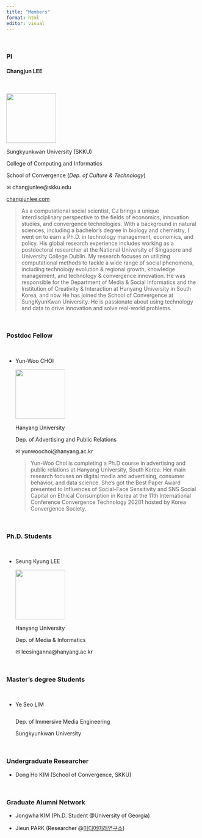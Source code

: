 ```yaml
---
title: "Members"
format: html
editor: visual
---
```


</br>

### PI

#### **Changjun LEE**

</br>

::: grid
::: g-col-4
![](img/profile_cj_lee.jpg){width="130"}
:::

::: g-col-8

Sungkyunkwan University (SKKU)

College of Computing and Informatics

School of Convergence (*Dep. of Culture & Technology*)

✉ changjunlee\@skku.edu

[changjunlee.com](https://www.changjunlee.com)
:::
:::

> As a computational social scientist, CJ brings a unique interdisciplinary perspective to the fields of economics, innovation studies, and convergence technologies. With a background in natural sciences, including a bachelor's degree in biology and chemistry, I went on to earn a Ph.D. in technology management, economics, and policy. His global research experience includes working as a postdoctoral researcher at the National University of Singapore and University College Dublin. My research focuses on utilizing computational methods to tackle a wide range of social phenomena, including technology evolution & regional growth, knowledge management, and technology & convergence innovation. He was responsible for the Department of Media & Social Informatics and the Institution of Creativity & Interaction at Hanyang University in South Korea, and now He has joined the School of Convergence at SungKyunKwan University. He is passionate about using technology and data to drive innovation and solve real-world problems.

</br>

### Postdoc Fellow

</br>

-   Yun-Woo CHOI

    ::: grid
    ::: g-col-4
    
    ![](img/yw_profile_2.jpg){width="130"}

    :::

    ::: g-col-8
    Hanyang University

    Dep. of Advertising and Public Relations

    ✉ yunwoochoi\@hanyang.ac.kr
    :::
    :::

    <div>

    > Yun-Woo Choi is completing a Ph.D course in advertising and public relations at Hanyang University, South Korea. Her main research focuses on digital media and advertising, consumer behavior, and data science. She's got the Best Paper Award presented to Influences of Social-Face Sensitivity and SNS Social Capital on Ethical Consumption in Korea at the 11th International Conference Convergence Technology 20201 hosted by Korea Convergence Society.

    </div>

</br>

### Ph.D. Students

</br>

-   Seung Kyung LEE

    ::: grid
    ::: g-col-4
    ![](img/sk.jpg){width="130"}
    :::

    ::: g-col-8
    Hanyang University

    Dep. of Media & Informatics

    ✉ leesinganna\@hanyang.ac.kr
    :::
    :::

</br>

### Master's degree Students

</br>

-   Ye Seo LIM

    ::: grid
    ::: g-col-4
    <image>
    :::

    ::: g-col-8
    Dep. of Immersive Media Engineering

    Sungkyunkwan University
    :::
    :::

</br>

### Undergraduate Researcher

-   Dong Ho KIM (School of Convergence, SKKU)

</br>

### Graduate Alumni Network

-   Jongwha KIM (Ph.D. Student \@University of Georgia)

-   Jieun PARK (Researcher \@[미디어미래연구소](https://www.mfi.re.kr/))

